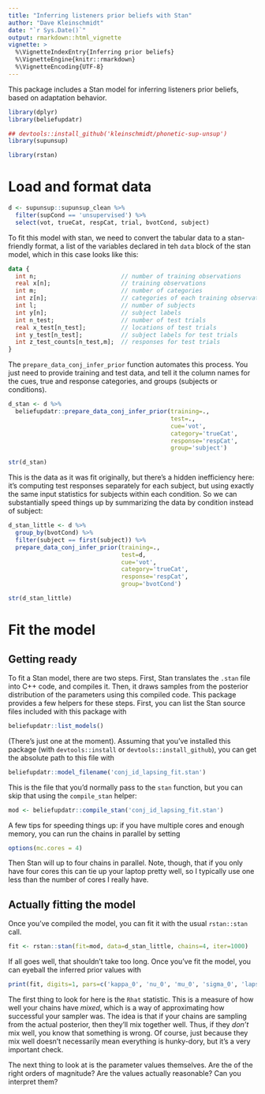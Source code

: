 ```yaml
---
title: "Inferring listeners prior beliefs with Stan"
author: "Dave Kleinschmidt"
date: "`r Sys.Date()`"
output: rmarkdown::html_vignette
vignette: >
  %\VignetteIndexEntry{Inferring prior beliefs}
  %\VignetteEngine{knitr::rmarkdown}
  %\VignetteEncoding{UTF-8}
---
```


This package includes a Stan model for inferring listeners prior beliefs, based on adaptation behavior.

```r

library(dplyr)
library(beliefupdatr)

## devtools::install_github('kleinschmidt/phonetic-sup-unsup')
library(supunsup)

library(rstan)

```

# Load and format data

```r

d <- supunsup::supunsup_clean %>%
  filter(supCond == 'unsupervised') %>%
  select(vot, trueCat, respCat, trial, bvotCond, subject)

```

To fit this model with stan, we need to convert the tabular data to a stan-friendly format, a list of the variables declared in teh `data` block of the stan model, which in this case looks like this:

```stan
data {
  int n;                        // number of training observations
  real x[n];                    // training observations
  int m;                        // number of categories
  int z[n];                     // categories of each training observation
  int l;                        // number of subjects
  int y[n];                     // subject labels
  int n_test;                   // number of test trials
  real x_test[n_test];          // locations of test trials
  int y_test[n_test];           // subject labels for test trials
  int z_test_counts[n_test,m];  // responses for test trials
}
```

The `prepare_data_conj_infer_prior` function automates this process.  You just need to provide training and test data, and tell it the column names for the cues, true and response categories, and groups (subjects or conditions).

```r

d_stan <- d %>%
  beliefupdatr::prepare_data_conj_infer_prior(training=.,
                                              test=.,
                                              cue='vot',
                                              category='trueCat',
                                              response='respCat',
                                              group='subject')

str(d_stan)

```

This is the data as it was fit originally, but there's a hidden inefficiency here: it's computing test responses separately for each subject, but using exactly the same input statistics for subjects within each condition.  So we can substantially speed things up by summarizing the data by condition instead of subject:

```r

d_stan_little <- d %>%
  group_by(bvotCond) %>%
  filter(subject == first(subject)) %>%
  prepare_data_conj_infer_prior(training=.,
                                test=d,
                                cue='vot',
                                category='trueCat',
                                response='respCat',
                                group='bvotCond')

str(d_stan_little)

```

# Fit the model

## Getting ready

To fit a Stan model, there are two steps. First, Stan translates the `.stan` file into C++ code, and compiles it.  Then, it draws samples from the posterior distribution of the parameters using this compiled code.  This package provides a few helpers for these steps.  First, you can list the Stan source files included with this package with

```r
beliefupdatr::list_models()
```

(There's just one at the moment).  Assuming that you've installed this package (with `devtools::install` or `devtools::install_github`), you can get the absolute path to this file with

```r
beliefupdatr::model_filename('conj_id_lapsing_fit.stan')
```

This is the file that you'd normally pass to the `stan` function, but you can skip that using the `compile_stan` helper:

```r
mod <- beliefupdatr::compile_stan('conj_id_lapsing_fit.stan')
```

A few tips for speeding things up: if you have multiple cores and enough memory, you can run the chains in parallel by setting

```r
options(mc.cores = 4)
```

Then Stan will up to four chains in parallel.  Note, though, that if you only have four cores this can tie up your laptop pretty well, so I typically use one less than the number of cores I really have.

## Actually fitting the model

Once you've compiled the model, you can fit it with the usual `rstan::stan` call.

```r
fit <- rstan::stan(fit=mod, data=d_stan_little, chains=4, iter=1000)
```

If all goes well, that shouldn't take too long.  Once you've fit the model, you can eyeball the inferred prior values with

```r
print(fit, digits=1, pars=c('kappa_0', 'nu_0', 'mu_0', 'sigma_0', 'lapse_rate'))
```

The first thing to look for here is the `Rhat` statistic.  This is a measure of how well your chains have _mixed_, which is a way of approximating how successful your sampler was.  The idea is that if your chains are sampling from the actual posterior, then they'll mix together well.  Thus, if they _don't_ mix well, you know that something is wrong.  Of course, just because they mix well doesn't necessarily mean everything is hunky-dory, but it's a very important check.

The next thing to look at is the parameter values themselves.  Are the of the right orders of magnitude?  Are the values actually reasonable?  Can you interpret them?
